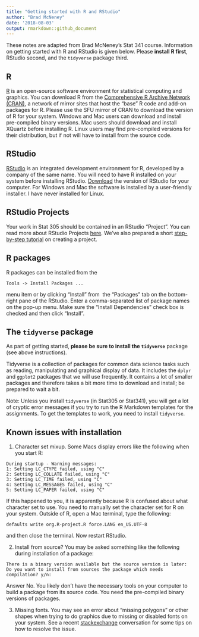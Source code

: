 ```yaml
---
title: "Getting started with R and RStudio"
author: "Brad McNeney"
date: '2018-08-03'
output: rmarkdown::github_document
---
```



These notes are adapted from Brad McNeney's Stat 341 course. Information on getting started with R and RStudio is given below. Please **install R first**, RStudio second, and the `tidyverse` package third.

## R

[R](http://www.r-project.org) is an open-source software environment for statistical computing and graphics. You can download R from the [Comprehensive R Archive Network (CRAN)](http://cran.r-project.org), a network of mirror sites that host the "base" R code and add-on packages for R. Please use the SFU mirror of CRAN to download the version of R for your system. Windows and Mac users can download and install pre-compiled binary versions. Mac users should download and install XQuartz before installing R. Linux users may find pre-compiled versions for their distribution, but if not will have to install from the source code.

## RStudio

[RStudio](http://www.rstudio.com_) is an integrated development environment for R, developed by a company of the same name. You will need to have R installed on your system before installing RStudio. [Download](https://www.rstudio.com/products/rstudio/download/) the version of RStudio for your computer. For Windows and Mac the software is installed by a user-friendly installer. I have never installed for Linux.

## RStudio Projects

Your work in Stat 305 should be contained in an RStudio "Project". You can read more about RStudio Projects [here](https://support.rstudio.com/hc/en-us/articles/200526207-Using-Projects). We've also prepared a short [step-by-step tutorial](https://github.com/SFUStatgen/RforStat2/blob/master/RTutorials/CreateProjRStudio/createProj.pdf)
on creating a project.

## R packages

R packages can be installed from the
```
Tools -> Install Packages ...
```
menu item or by clicking "Install" from  the "Packages" tab on the bottom-right pane of the RStudio. Enter a comma-separated list of package names on the pop-up menu. Make sure the "Install Dependencies" check box is checked and then click "Install".

## The `tidyverse` package

As part of getting started, **please be sure to install the
`tidyverse`** package (see above instructions). 

Tidyverse is a collection of packages for 
common data science tasks such as reading, manipulating
and graphical display of data. It includes the 
`dplyr` and `ggplot2` packages that we will use frequently.
It contains a lot of smaller packages and therefore takes a bit more time to download and install; be prepared to wait a bit.

Note: Unless you install `tidyverse` (in Stat305 or Stat341), you will get a lot of cryptic error messages if you try to run the R Markdown templates for the assignments. To get the templates to work, you need to install `tidyverse`.

## Known issues with installation

1. Character set mixup.
Some Macs display errors like the following when you start R:
```
During startup - Warning messages:
1: Setting LC_CTYPE failed, using "C" 
2: Setting LC_COLLATE failed, using "C" 
3: Setting LC_TIME failed, using "C" 
4: Setting LC_MESSAGES failed, using "C" 
5: Setting LC_PAPER failed, using "C"
```
If this happened to you, it is apparently because R is confused about what character set to use. You need to manually set the character set for R on your system. Outside of R, open a Mac terminal, type the following:
```
defaults write org.R-project.R force.LANG en_US.UTF-8
```
and then close the terminal. Now restart RStudio.

2. Install from source?
You may be asked something like the following during installation of a package:
```
There is a binary version available but the source version is later: 
Do you want to install from sources the package which needs compilation? y/n: 
```
Answer No. You likely don't have the necessary tools on your computer to build a package from its source code. You need the pre-compiled binary versions of packages.

3. Missing fonts.
You may see an error about "missing polygons" or other shapes when trying to do graphics due to missing or disabled fonts on your system. See a recent [stackexchange](http://stackoverflow.com/questions/10581440/error-in-grid-calll-textbounds-as-graphicsannotxlabel-xx-xy-polygon) conversation for some tips on how to resolve the issue.
